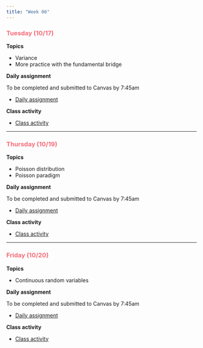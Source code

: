 ```yaml
---
title: "Week 06"
---
```


::: {style="color: #F66D7A"}
### Tuesday (10/17)
:::

**Topics**

-   Variance
-   More practice with the fundamental bridge

**Daily assignment**

To be completed and submitted to Canvas by 7:45am

-   [Daily assignment](daily/DA_14.pdf)

**Class activity**

-   [Class activity](class/CA_14.pdf)

------------------------------------------------------------------------

::: {style="color: #F66D7A"}
### Thursday (10/19)
:::

**Topics**

-   Poisson distribution
-   Poisson paradigm

**Daily assignment**

To be completed and submitted to Canvas by 7:45am

-   [Daily assignment](daily/DA_15.pdf)

**Class activity**

-   [Class activity](class/CA_15.pdf)

------------------------------------------------------------------------

::: {style="color: #F66D7A"}
### Friday (10/20)
:::

**Topics**

-   Continuous random variables

**Daily assignment**

To be completed and submitted to Canvas by 7:45am

-   [Daily assignment](daily/DA_16.pdf)

**Class activity**

-   [Class activity](class/CA_16.pdf)
